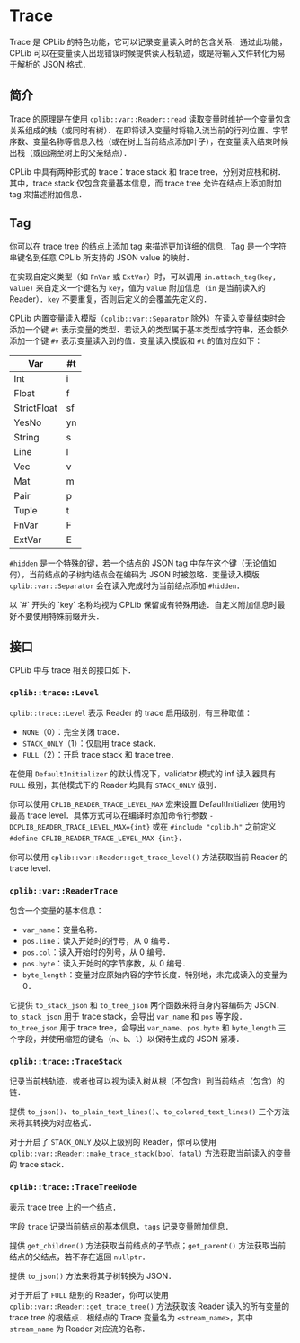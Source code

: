 
# Trace

Trace 是 CPLib 的特色功能，它可以记录变量读入时的包含关系．通过此功能，CPLib 可以在变量读入出现错误时候提供读入栈轨迹，或是将输入文件转化为易于解析的 JSON 格式．

## 简介

Trace 的原理是在使用 `cplib::var::Reader::read` 读取变量时维护一个变量包含关系组成的栈（或同时有树）．在即将读入变量时将输入流当前的行列位置、字节序数、变量名称等信息入栈（或在树上当前结点添加叶子），在变量读入结束时候出栈（或回溯至树上的父亲结点）．

CPLib 中具有两种形式的 trace：trace stack 和 trace tree，分别对应栈和树．其中，trace stack 仅包含变量基本信息，而 trace tree 允许在结点上添加附加 tag 来描述附加信息．

## Tag

你可以在 trace tree 的结点上添加 tag 来描述更加详细的信息．Tag 是一个字符串键名到任意 CPLib 所支持的 JSON value 的映射．

在实现自定义类型（如 `FnVar` 或 `ExtVar`）时，可以调用 `in.attach_tag(key, value)` 来自定义一个键名为 `key`，值为 `value` 附加信息（`in` 是当前读入的 Reader）．`key` 不要重复，否则后定义的会覆盖先定义的．

CPLib 内置变量读入模版（`cplib::var::Separator` 除外）在读入变量结束时会添加一个键 `#t` 表示变量的类型．若读入的类型属于基本类型或字符串，还会额外添加一个键 `#v` 表示变量读入到的值．变量读入模版和 `#t` 的值对应如下：

| Var         | #t  |
| ----------- | --- |
| Int         | i   |
| Float       | f   |
| StrictFloat | sf  |
| YesNo       | yn  |
| String      | s   |
| Line        | l   |
| Vec         | v   |
| Mat         | m   |
| Pair        | p   |
| Tuple       | t   |
| FnVar       | F   |
| ExtVar      | E   |

`#hidden` 是一个特殊的键，若一个结点的 JSON tag 中存在这个键（无论值如何），当前结点的子树内结点会在编码为 JSON 时被忽略．变量读入模版`cplib::var::Separator` 会在读入完成时为当前结点添加 `#hidden`．

<Callout type="warning">
  以 `#` 开头的 `key` 名称均视为 CPLib 保留或有特殊用途．自定义附加信息时最好不要使用特殊前缀开头．
</Callout>

## 接口

CPLib 中与 trace 相关的接口如下．

### `cplib::trace::Level`

`cplib::trace::Level` 表示 Reader 的 trace 启用级别，有三种取值：

- `NONE`（0）：完全关闭 trace．
- `STACK_ONLY`（1）：仅启用 trace stack．
- `FULL`（2）：开启 trace stack 和 trace tree．

在使用 `DefaultInitializer` 的默认情况下，validator 模式的 inf 读入器具有 `FULL` 级别，其他模式下的 Reader 均具有 `STACK_ONLY` 级别．

你可以使用 `CPLIB_READER_TRACE_LEVEL_MAX` 宏来设置 DefaultInitializer 使用的最高 trace level．具体方式可以在编译时添加命令行参数 `-DCPLIB_READER_TRACE_LEVEL_MAX={int}` 或在 `#include "cplib.h"` 之前定义 `#define CPLIB_READER_TRACE_LEVEL_MAX {int}`．

你可以使用 `cplib::var::Reader::get_trace_level()` 方法获取当前 Reader 的 trace level．

### `cplib::var::ReaderTrace`

包含一个变量的基本信息：

- `var_name`：变量名称．
- `pos.line`：读入开始时的行号，从 0 编号．
- `pos.col`：读入开始时的列号，从 0 编号．
- `pos.byte`：读入开始时的字节序数，从 0 编号．
- `byte_length`：变量对应原始内容的字节长度．特别地，未完成读入的变量为 0．

它提供 `to_stack_json` 和 `to_tree_json` 两个函数来将自身内容编码为 JSON．`to_stack_json` 用于 trace stack，会导出 `var_name` 和 `pos` 等字段．`to_tree_json` 用于 trace tree，会导出 `var_name`、`pos.byte` 和 `byte_length` 三个字段，并使用缩短的键名（`n`、`b`、`l`）以保持生成的 JSON 紧凑．

### `cplib::trace::TraceStack`

记录当前栈轨迹，或者也可以视为读入树从根（不包含）到当前结点（包含）的链．

提供 `to_json()`、`to_plain_text_lines()`、`to_colored_text_lines()` 三个方法来将其转换为对应格式．

对于开启了 `STACK_ONLY` 及以上级别的 Reader，你可以使用 `cplib::var::Reader::make_trace_stack(bool fatal)` 方法获取当前读入的变量的 trace stack．

### `cplib::trace::TraceTreeNode`

表示 trace tree 上的一个结点．

字段 `trace` 记录当前结点的基本信息，`tags` 记录变量附加信息．

提供 `get_children()` 方法获取当前结点的子节点；`get_parent()` 方法获取当前结点的父结点，若不存在返回 `nullptr`．

提供 `to_json()` 方法来将其子树转换为 JSON．

对于开启了 `FULL` 级别的 Reader，你可以使用 `cplib::var::Reader::get_trace_tree()` 方法获取该 Reader 读入的所有变量的 trace tree 的根结点．根结点的 Trace 变量名为 `<stream_name>`，其中 `stream_name` 为 Reader 对应流的名称．
